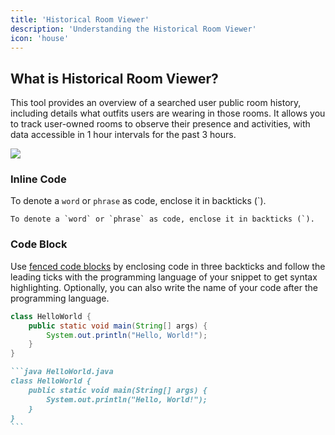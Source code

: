 ```yaml
---
title: 'Historical Room Viewer'
description: 'Understanding the Historical Room Viewer'
icon: 'house'
---
```


## What is Historical Room Viewer?

This tool provides an overview of a searched user public room history, including details what outfits users are wearing in those rooms. It allows you to track user-owned rooms to observe their presence and activities, with data accessible in 1 hour intervals for the past 3 hours.

![](/images/historical-room-viewer_preview.png)

### Inline Code

To denote a `word` or `phrase` as code, enclose it in backticks (`).

```
To denote a `word` or `phrase` as code, enclose it in backticks (`).
```

### Code Block

Use [fenced code blocks](https://www.markdownguide.org/extended-syntax/#fenced-code-blocks) by enclosing code in three backticks and follow the leading ticks with the programming language of your snippet to get syntax highlighting. Optionally, you can also write the name of your code after the programming language.

```java HelloWorld.java
class HelloWorld {
    public static void main(String[] args) {
        System.out.println("Hello, World!");
    }
}
```

````md
```java HelloWorld.java
class HelloWorld {
    public static void main(String[] args) {
        System.out.println("Hello, World!");
    }
}
```
````
